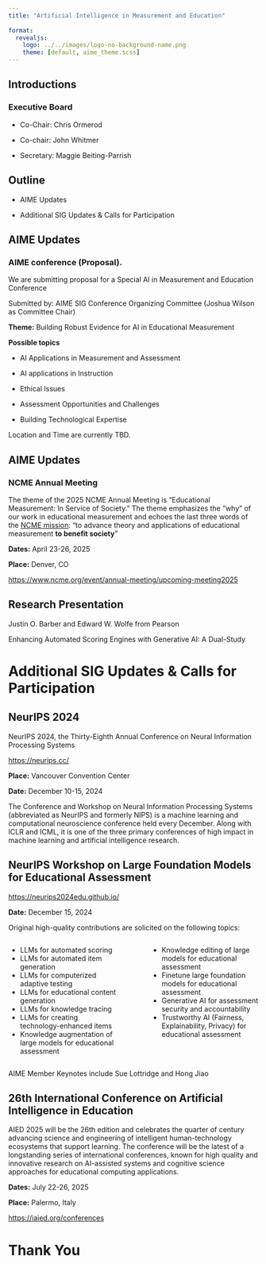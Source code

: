 ```yaml
---
title: "Artificial Intelligence in Measurement and Education"
 
format: 
  revealjs:
    logo: ../../images/logo-no-background-name.png
    theme: [default, aime_theme.scss]
---
```


## Introductions

### Executive Board

-   Co-Chair: Chris Ormerod

-   Co-chair: John Whitmer

-   Secretary: Maggie Beiting-Parrish

## Outline

-   AIME Updates

-   Additional SIG Updates & Calls for Participation

## AIME Updates

### AIME conference (Proposal).

We are submitting proposal for a Special AI in Measurement and Education Conference

Submitted by: AIME SIG Conference Organizing Committee (Joshua Wilson as Committee Chair)

**Theme:** Building Robust Evidence for AI in Educational Measurement

**Possible topics**

- AI Applications in Measurement and Assessment

- AI applications in Instruction

- Ethical Issues 

- Assessment Opportunities and Challenges

- Building Technological Expertise

Location and Time are currently TBD.

## AIME Updates

### NCME Annual Meeting

The theme of the 2025 NCME Annual Meeting is "Educational Measurement: In Service of Society." The theme emphasizes the "why" of our work in educational measurement and echoes the last three words of the [NCME mission](https://www.ncme.org/about/about-ncme/mission): "to advance theory and applications of educational measurement **to benefit society**"

**Dates:** April 23-26, 2025

**Place:** Denver, CO

<https://www.ncme.org/event/annual-meeting/upcoming-meeting2025>


## Research Presentation

Justin O. Barber and Edward W. Wolfe from Pearson

Enhancing Automated Scoring Engines with Generative AI: A Dual-Study


# Additional SIG Updates & Calls for Participation

## NeurIPS 2024 

NeurIPS 2024, the Thirty-Eighth Annual Conference on Neural Information Processing Systems

<https://neurips.cc/>

**Place:** Vancouver Convention Center

**Date:** December 10-15, 2024

The Conference and Workshop on Neural Information Processing Systems (abbreviated as NeurIPS and formerly NIPS) is a machine learning and computational neuroscience conference held every December. Along with ICLR and ICML, it is one of the three primary conferences of high impact in machine learning and artificial intelligence research.

## NeurIPS Workshop on Large Foundation Models for Educational Assessment

<https://neurips2024edu.github.io/>

**Date:** December 15, 2024

 Original high-quality contributions are solicited on the following topics:

::::{.columns}

::: {.column width="45%"}

- LLMs for automated scoring
- LLMs for automated item generation
- LLMs for computerized adaptive testing
- LLMs for educational content generation
- LLMs for knowledge tracing
- LLMs for creating technology-enhanced items
- Knowledge augmentation of large models for educational assessment
:::

::: {.column width="5%"}

:::

::: {.column width="45%"}

- Knowledge editing of large models for educational assessment
- Finetune large foundation models for educational assessment
- Generative AI for assessment security and accountability
- Trustworthy AI (Fairness, Explainability, Privacy) for educational assessment

:::

::::


AIME Member Keynotes include Sue Lottridge and Hong Jiao

## 26th International Conference on Artificial Intelligence in Education

AIED 2025 will be the 26th edition and celebrates the quarter of century advancing science and engineering of intelligent human-technology ecosystems that support learning. The conference will be the latest of a longstanding series of international conferences, known for high quality and innovative research on AI-assisted systems and cognitive science approaches for educational computing applications.

**Dates:** July 22-26, 2025

**Place:** Palermo, Italy

<https://iaied.org/conferences>



# Thank You
